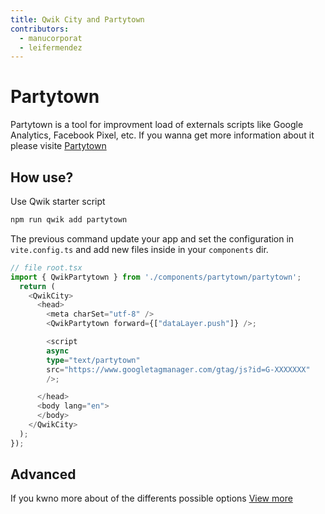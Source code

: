 ```yaml
---
title: Qwik City and Partytown
contributors:
  - manucorporat
  - leifermendez
---
```


# Partytown

Partytown is a tool for improvment load of externals scripts like Google Analytics, Facebook Pixel, etc.
If you wanna get more information about it please visite [Partytown](https://partytown.builder.io/)

## How use?

Use Qwik starter script

```bash
npm run qwik add partytown
```

The previous command update your app and set the configuration in `vite.config.ts` and add new files inside in your `components` dir.  

```typescript
// file root.tsx
import { QwikPartytown } from './components/partytown/partytown';
  return (
    <QwikCity>
      <head>
        <meta charSet="utf-8" />
        <QwikPartytown forward={["dataLayer.push"]} />;

        <script
        async
        type="text/partytown"
        src="https://www.googletagmanager.com/gtag/js?id=G-XXXXXXX"
        />;

      </head>
      <body lang="en">
      </body>
    </QwikCity>
  );
});
```

## Advanced

If you kwno more about of the differents possible options [View more](https://partytown.builder.io/configuration)